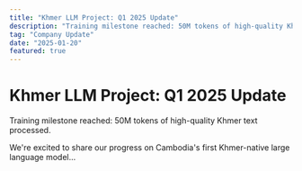 ```yaml
---
title: "Khmer LLM Project: Q1 2025 Update"
description: "Training milestone reached: 50M tokens of high-quality Khmer text processed."
tag: "Company Update"
date: "2025-01-20"
featured: true
---
```


# Khmer LLM Project: Q1 2025 Update

Training milestone reached: 50M tokens of high-quality Khmer text processed.

We're excited to share our progress on Cambodia's first Khmer-native large language model...